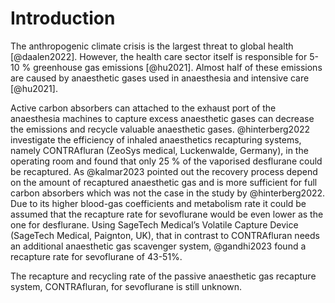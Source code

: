 # Introduction

The anthropogenic climate crisis is the largest threat to global health [@daalen2022].
However, the health care sector itself is responsible for 5-10 % greenhouse gas emissions [@hu2021].
Almost half of these emissions are caused by anaesthetic gases used in anaesthesia and intensive care [@hu2021].

Active carbon absorbers can attached to the exhaust port of the anaesthesia machines to capture excess anaesthetic gases can decrease the emissions and recycle valuable anaesthetic gases.
@hinterberg2022 investigate the efficiency of inhaled anaesthetics recapturing systems, namely CONTRAfluran (ZeoSys medical, Luckenwalde, Germany), in the operating room and found that only 25 % of the vaporised desflurane could be recaptured.
As @kalmar2023 pointed out the recovery process depend on the amount of recaptured anaesthetic gas and is more sufficient for full carbon absorbers which was not the case in the study by @hinterberg2022.
Due to its higher blood-gas coefficients and metabolism rate it could be assumed that the recapture rate for sevoflurane would be even lower as the one for desflurane.
Using SageTech Medical's Volatile Capture Device (SageTech Medical, Paignton, UK), that in contrast to CONTRAfluran needs an additional anaesthetic gas scavenger system, @gandhi2023 found a recapture rate for sevoflurane of 43-51%.

The recapture and recycling rate of the passive anaesthetic gas recapture system, CONTRAfluran, for sevoflurane is still unknown.

